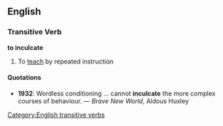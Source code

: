 ==English==
===Transitive Verb===
'''to inculcate'''

#To [[teach]] by repeated instruction

====Quotations====
*'''1932''': Wordless conditioning ... cannot '''inculcate''' the more complex courses of behaviour. &mdash; ''Brave New World'', Aldous Huxley

[[Category:English transitive verbs]]